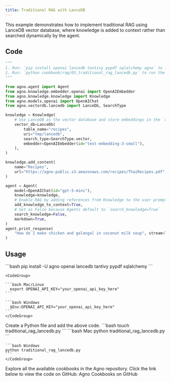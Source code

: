 ```yaml
---
title: Traditional RAG with LanceDB
---
```


This example demonstrates how to implement traditional RAG using LanceDB vector database, where knowledge is added to context rather than searched dynamically by the agent.

## Code

```python traditional_rag_lancedb.py
"""
1. Run: `pip install openai lancedb tantivy pypdf sqlalchemy agno` to install the dependencies
2. Run: `python cookbook/rag/03_traditional_rag_lancedb.py` to run the agent
"""

from agno.agent import Agent
from agno.knowledge.embedder.openai import OpenAIEmbedder
from agno.knowledge.knowledge import Knowledge
from agno.models.openai import OpenAIChat
from agno.vectordb.lancedb import LanceDb, SearchType

knowledge = Knowledge(
    # Use LanceDB as the vector database and store embeddings in the `recipes` table
    vector_db=LanceDb(
        table_name="recipes",
        uri="tmp/lancedb",
        search_type=SearchType.vector,
        embedder=OpenAIEmbedder(id="text-embedding-3-small"),
    ),
)

knowledge.add_content(
    name="Recipes",
    url="https://agno-public.s3.amazonaws.com/recipes/ThaiRecipes.pdf",
)

agent = Agent(
    model=OpenAIChat(id="gpt-5-mini"),
    knowledge=knowledge,
    # Enable RAG by adding references from Knowledge to the user prompt.
    add_knowledge_to_context=True,
    # Set as False because Agents default to `search_knowledge=True`
    search_knowledge=False,
    markdown=True,
)
agent.print_response(
    "How do I make chicken and galangal in coconut milk soup", stream=True
)
```

## Usage

<Steps>
  <Snippet file="create-venv-step.mdx" />

  <Step title="Install libraries">
    ```bash
    pip install -U agno openai lancedb tantivy pypdf sqlalchemy
    ```
  </Step>

  <Step title="Export your OpenAI API key">

    <CodeGroup>

    ```bash Mac/Linux
      export OPENAI_API_KEY="your_openai_api_key_here"
    ```

    ```bash Windows
      $Env:OPENAI_API_KEY="your_openai_api_key_here"
    ```
    </CodeGroup> 
  </Step>

  <Step title="Create a Python file">
    Create a Python file and add the above code.
    ```bash
    touch traditional_rag_lancedb.py
    ```
  </Step>

  <Step title="Run Agent">
    <CodeGroup>
    ```bash Mac
    python traditional_rag_lancedb.py
    ```
    
    ```bash Windows
    python traditional_rag_lancedb.py
    ```
    </CodeGroup>
  </Step>

  <Step title="Find All Cookbooks">
  Explore all the available cookbooks in the Agno repository. Click the link below to view the code on GitHub:

  <Link href="https://github.com/agno-agi/agno/tree/main/cookbook/agents/rag" target="_blank">
    Agno Cookbooks on GitHub
  </Link>
</Step>
</Steps>